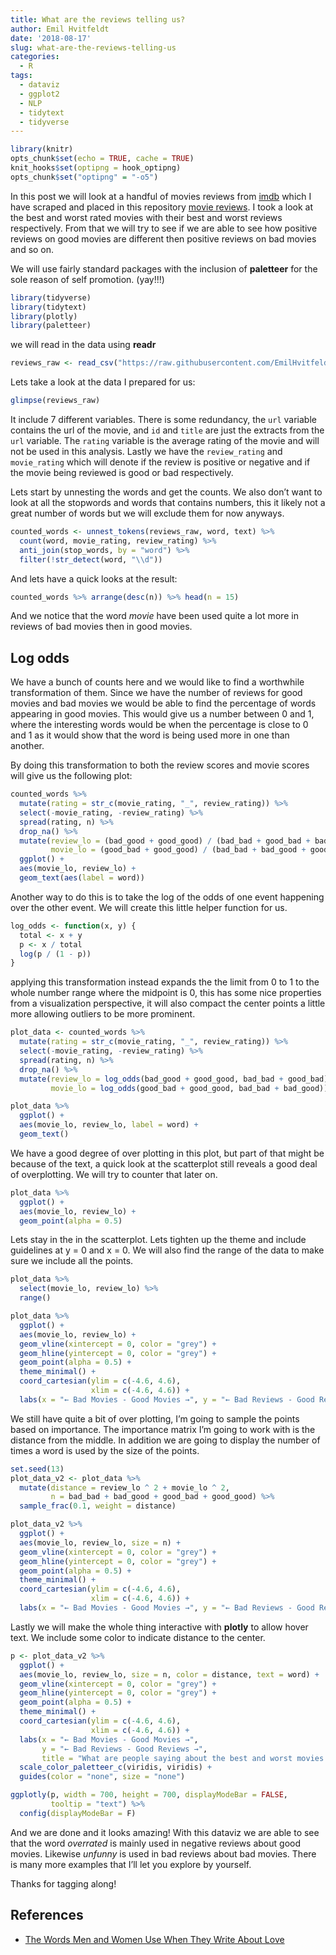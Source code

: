 ```yaml
---
title: What are the reviews telling us?
author: Emil Hvitfeldt
date: '2018-08-17'
slug: what-are-the-reviews-telling-us
categories:
  - R
tags:
  - dataviz
  - ggplot2
  - NLP
  - tidytext
  - tidyverse
---
```


```r
library(knitr)
opts_chunk$set(echo = TRUE, cache = TRUE)
knit_hooks$set(optipng = hook_optipng)
opts_chunk$set("optipng" = "-o5")
```

In this post we will look at a handful of movies reviews from [imdb](https://www.imdb.com/) which I have scraped and placed in this repository [movie reviews](https://github.com/EmilHvitfeldt/movie-reviews). I took a look at the best and worst rated movies with their best and worst reviews respectively. From that we will try to see if we are able to see how positive reviews on good movies are different then positive reviews on bad movies and so on.

We will use fairly standard packages with the inclusion of **paletteer** for the sole reason of self promotion. (yay!!!)

```r
library(tidyverse)
library(tidytext)
library(plotly)
library(paletteer)
```

we will read in the data using **readr**

```r
reviews_raw <- read_csv("https://raw.githubusercontent.com/EmilHvitfeldt/movie-reviews/master/reviews_v1.csv")
```

Lets take a look at the data I prepared for us:

```r
glimpse(reviews_raw)
```

It include 7 different variables. There is some redundancy, the `url` variable contains the url of the movie, and `id` and `title` are just the extracts from the `url` variable. The `rating` variable is the average rating of the movie and will not be used in this analysis. Lastly we have the `review_rating` and `movie_rating` which will denote if the review is positive or negative and if the movie being reviewed is good or bad respectively.  

Lets start by unnesting the words and get the counts. We also don't want to look at all the stopwords and words that contains numbers, this it likely not a great number of words but we will exclude them for now anyways.

```r
counted_words <- unnest_tokens(reviews_raw, word, text) %>%
  count(word, movie_rating, review_rating) %>%
  anti_join(stop_words, by = "word") %>%
  filter(!str_detect(word, "\\d"))
```

And lets have a quick looks at the result:

```r
counted_words %>% arrange(desc(n)) %>% head(n = 15)
```

And we notice that the word *movie* have been used quite a lot more in reviews of bad movies then in good movies.

## Log odds

We have a bunch of counts here and we would like to find a worthwhile transformation of them. Since we have the number of reviews for good movies and bad movies we would be able to find the percentage of words appearing in good movies. This would give us a number between 0 and 1, where the interesting words would be when the percentage is close to 0 and 1 as it would show that the word is being used more in one than another.  

By doing this transformation to both the review scores and movie scores will give us the following plot:

```r
counted_words %>%
  mutate(rating = str_c(movie_rating, "_", review_rating)) %>%
  select(-movie_rating, -review_rating) %>%
  spread(rating, n) %>%
  drop_na() %>%
  mutate(review_lo = (bad_good + good_good) / (bad_bad + good_bad + bad_good + good_good),
         movie_lo = (good_bad + good_good) / (bad_bad + bad_good + good_bad + good_good)) %>%
  ggplot() +
  aes(movie_lo, review_lo) +
  geom_text(aes(label = word))
```

Another way to do this is to take the log of the odds of one event happening over the other event. We will create this little helper function for us.

```r
log_odds <- function(x, y) {
  total <- x + y
  p <- x / total
  log(p / (1 - p))
}
```

applying this transformation instead expands the the limit from 0 to 1 to the whole number range where the midpoint is 0, this has some nice properties from a visualization perspective, it will also compact the center points a little more allowing outliers to be more prominent. 

```r
plot_data <- counted_words %>%
  mutate(rating = str_c(movie_rating, "_", review_rating)) %>%
  select(-movie_rating, -review_rating) %>%
  spread(rating, n) %>%
  drop_na() %>%
  mutate(review_lo = log_odds(bad_good + good_good, bad_bad + good_bad),
         movie_lo = log_odds(good_bad + good_good, bad_bad + bad_good))
```

```r
plot_data %>%
  ggplot() +
  aes(movie_lo, review_lo, label = word) +
  geom_text()
```

We have a good degree of over plotting in this plot, but part of that might be because of the text, a quick look at the scatterplot still reveals a good deal of overplotting. We will try to counter that later on.

```r
plot_data %>%
  ggplot() +
  aes(movie_lo, review_lo) +
  geom_point(alpha = 0.5)
```

Lets stay in the in the scatterplot. Lets tighten up the theme and include guidelines at y = 0 and x = 0. We will also find the range of the data to make sure we include all the points.

```r
plot_data %>% 
  select(movie_lo, review_lo) %>%
  range()
```

```r
plot_data %>%
  ggplot() +
  aes(movie_lo, review_lo) +
  geom_vline(xintercept = 0, color = "grey") +
  geom_hline(yintercept = 0, color = "grey") +
  geom_point(alpha = 0.5) +
  theme_minimal() +
  coord_cartesian(ylim = c(-4.6, 4.6),
                  xlim = c(-4.6, 4.6)) +
  labs(x = "← Bad Movies - Good Movies →", y = "← Bad Reviews - Good Reviews →")
```

We still have quite a bit of over plotting, I'm going to sample the points based on importance. The importance matrix I'm going to work with is the distance from the middle. In addition we are going to display the number of times a word is used by the size of the points. 

```r
set.seed(13)
plot_data_v2 <- plot_data %>%
  mutate(distance = review_lo ^ 2 + movie_lo ^ 2,
         n = bad_bad + bad_good + good_bad + good_good) %>%
  sample_frac(0.1, weight = distance)

plot_data_v2 %>%  
  ggplot() +
  aes(movie_lo, review_lo, size = n) +
  geom_vline(xintercept = 0, color = "grey") +
  geom_hline(yintercept = 0, color = "grey") +
  geom_point(alpha = 0.5) +
  theme_minimal() +
  coord_cartesian(ylim = c(-4.6, 4.6),
                  xlim = c(-4.6, 4.6)) +
  labs(x = "← Bad Movies - Good Movies →", y = "← Bad Reviews - Good Reviews →")
```

Lastly we will make the whole thing interactive with **plotly** to allow hover text. We include some color to indicate distance to the center. 

```r
p <- plot_data_v2 %>%  
  ggplot() +
  aes(movie_lo, review_lo, size = n, color = distance, text = word) +
  geom_vline(xintercept = 0, color = "grey") +
  geom_hline(yintercept = 0, color = "grey") +
  geom_point(alpha = 0.5) +
  theme_minimal() +
  coord_cartesian(ylim = c(-4.6, 4.6),
                  xlim = c(-4.6, 4.6)) +
  labs(x = "← Bad Movies - Good Movies →", 
       y = "← Bad Reviews - Good Reviews →",
       title = "What are people saying about the best and worst movies on IMDB?") +
  scale_color_paletteer_c(viridis, viridis) +
  guides(color = "none", size = "none")

ggplotly(p, width = 700, height = 700, displayModeBar = FALSE,
         tooltip = "text") %>% 
  config(displayModeBar = F)
```

And we are done and it looks amazing! With this dataviz we are able to see that the word *overrated* is mainly used in negative reviews about good movies. Likewise *unfunny* is used in bad reviews about bad movies. There is many more examples that I'll let you explore by yourself.

Thanks for tagging along!

## References
- [The Words Men and Women Use When They Write About Love](https://www.nytimes.com/interactive/2017/11/07/upshot/modern-love-what-we-write-when-we-write-about-love.html)